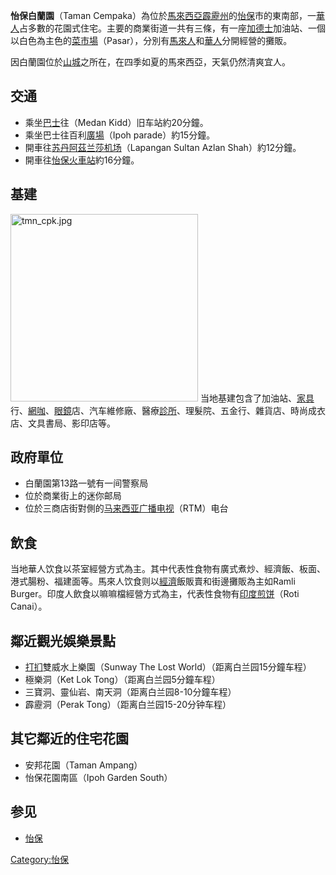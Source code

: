 {{Refimprove|time=2020-03-04T09:21:27+00:00}}
'''怡保白蘭園'''（Taman Cempaka）為位於[[馬來西亞|馬來西亞]][[霹靂州|霹靂州]]的[[怡保|怡保]]市的東南部，一[[華人|華人]]占多數的花園式住宅。主要的商業街道一共有三條，有一座[[加德士|加德士]]加油站、一個以白色為主色的[[巴刹|菜市場]]（Pasar），分別有[[馬來人|馬來人]]和[[華人|華人]]分開經營的攤販。

因白蘭園位於[[山城|山城]]之所在，在四季如夏的馬來西亞，天氣仍然清爽宜人。

==交通==
*乘坐[[巴士|巴士]]往（Medan Kidd）旧车站約20分鐘。
*乘坐巴士往百利[[廣場|廣場]]（Ipoh parade）約15分鐘。
*開車往[[怡保国际机场|苏丹阿茲兰莎机场]]（Lapangan Sultan Azlan Shah）約12分鐘。
*開車往[[怡保站|怡保火車站]]約16分鐘。

==基建==
[[File:tmn_cpk.jpg|300px]]
当地基建包含了加油站、[[家具|家具]]行、[[網咖|網咖]]、[[眼鏡|眼鏡]]店、汽车維修廠、醫療[[診所|診所]]、理髮院、五金行、雜貨店、時尚成衣店、文具書局、影印店等。

==政府單位==
*白蘭園第13路一號有一间警察局
*位於商業街上的迷你邮局
*位於三商店街對側的[[马来西亚广播电视|马来西亚广播电视]]（RTM）电台

==飲食==
当地華人饮食以茶室經營方式為主。其中代表性食物有廣式煮炒、經濟飯、板面、港式腸粉、福建面等。馬來人饮食则以[[經濟|經濟]]飯販賣和街邊攤販為主如Ramli Burger。印度人飲食以嘛嘛檔經營方式為主，代表性食物有[[印度煎饼|印度煎饼]]（Roti Canai）。

==鄰近觀光娛樂景點==
*[[打扪|打扪]]雙威水上樂園（Sunway The Lost World）（距离白兰园15分鐘车程）
*極樂洞（Ket Lok Tong）（距离白兰园5分鐘车程）
*三寶洞、靈仙岩、南天洞（距离白兰园8-10分鐘车程）
*霹靂洞（Perak Tong）（距离白兰园15-20分钟车程）

==其它鄰近的住宅花園==
*安邦花園（Taman Ampang）
*怡保花園南區（Ipoh Garden South）
==参见==
{{Portal box|马来西亚}}
*[[怡保|怡保]]

{{霹靂州}}

[[Category:怡保|Category:怡保]]